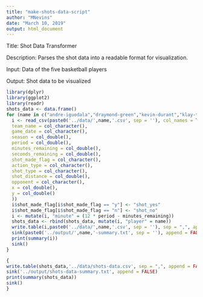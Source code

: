 ```yaml
---
title: "make-shots-data-script"
author: "MNevins"
date: "March 10, 2019"
output: html_document
---
```

Title: Shot Data Transformer

Description: Parses the shot data into a readable format for visualization.

Input: Data of the five basketball players

Output: Shot data to be visualized

```r
library(dplyr)
library(ggplot2)
library(readr)
shots_data <- data.frame()
for (name in c("andre-iguodala","draymond-green","kevin-durant","klay-thompson","stephen-curry")) {
  i <- read_csv(paste0('../data/',name,'.csv', sep = ''), col_names = TRUE, col_types = cols(
  team_name = col_character(),
  game_date = col_character(),
  season = col_double(),
  period = col_double(),
  minutes_remaining = col_double(),
  seconds_remaining = col_double(),
  shot_made_flag = col_character(),
  action_type = col_character(),
  shot_type = col_character(),
  shot_distance = col_double(),
  opponent = col_character(),
  x = col_double(),
  y = col_double()
  ))
  i$shot_made_flag[i$shot_made_flag == "y"] <- "shot_yes"
  i$shot_made_flag[i$shot_made_flag == "n"] <- "shot_no"
  i <- mutate(i, "minute" = (12 * period - minutes_remaining))
  shots_data <- rbind(shots_data, mutate(i, "player" = name))
  write.table(i,paste0('../data/',name,'.csv', sep = ''), sep = ",", append = FALSE, row.names = FALSE)
  sink(paste0('../output/',name,'-summary.txt', sep = ''), append = FALSE)
  print(summary(i))
  sink()
}

{
write.table(shots_data,'../data/shots-data.csv', sep = ",", append = FALSE, row.names = FALSE)
sink('../output/shots-data-summary.txt', append = FALSE)
print(summary(shots_data))
sink()
}
```